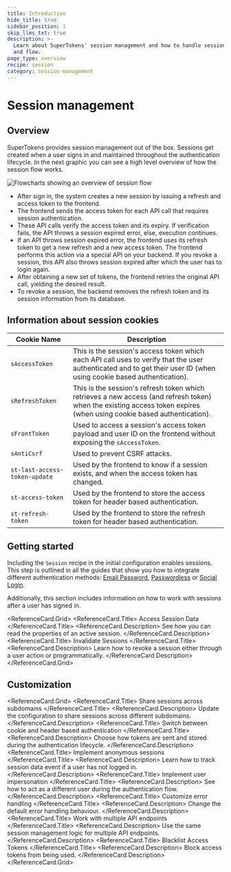 ```yaml
---
title: Introduction
hide_title: true
sidebar_position: 1
skip_llms_txt: true
description: >-
  Learn about SuperTokens' session management and how to handle session security
  and flow.
page_type: overview
recipe: session
category: session-management
---
```



# Session management

## Overview

SuperTokens provides session management out of the box.
Sessions get created when a user signs in and maintained throughout the authentication lifecycle.
In the next graphic you can see a high level overview of how the session flow works.

<img alt="Flowcharts showing an overview of session flow" src="/img/session_flow.png" />

- After sign in, the system creates a new session by issuing a refresh and access token to the frontend.
- The frontend sends the access token for each API call that requires session authentication.
- These API calls verify the access token and its expiry. If verification fails, the API throws a session expired error, else, execution continues.
- If an API throws session expired error, the frontend uses its refresh token to get a new refresh and a new access token. The frontend performs this action via a special API on your backend. If you revoke a session, this API also throws session expired after which the user has to login again.
- After obtaining a new set of tokens, the frontend retries the original API call, yielding the desired result.
- To revoke a session, the backend removes the refresh token and its session information from its database.

## Information about session cookies

| Cookie Name | Description |
|-------------|-------------|
| `sAccessToken` | This is the session's access token which each API call uses to verify that the user authenticated and to get their user ID (when using cookie based authentication). |
| `sRefreshToken` | This is the session's refresh token which retrieves a new access (and refresh token) when the existing access token expires (when using cookie based authentication). |
| `sFrontToken` | Used to access a session's access token payload and user ID on the frontend without exposing the `sAccessToken`. |
| `sAntiCsrf` | Used to prevent CSRF attacks. |
| `st-last-access-token-update` | Used by the frontend to know if a session exists, and when the access token has changed. |
| `st-access-token` | Used by the frontend to store the access token for header based authentication. |
| `st-refresh-token` | Used by the frontend to store the refresh token for header based authentication. |

## Getting started

Including the `Session` recipe in the initial configuration enables sessions.
This step is outlined in all the guides that show you how to integrate different authentication methods: [Email Password](/docs/authentication/email-password/introduction), [Passwordless](/docs/authentication/passwordless/introduction) or [Social Login](/docs/authentication/social/introduction).

Additionally, this section includes information on how to work with sessions after a user has signed in.

<ReferenceCard.Grid>
  <ReferenceCard href="/docs/post-authentication/session-management/access-session-data">
    <ReferenceCard.Title>
      Access Session Data
    </ReferenceCard.Title>
    <ReferenceCard.Description>
      See how you can read the properties of an active session.
    </ReferenceCard.Description>
  </ReferenceCard>
  <ReferenceCard href="/docs/post-authentication/session-management/session-invalidation">
    <ReferenceCard.Title>
      Invalidate Sessions
    </ReferenceCard.Title>
    <ReferenceCard.Description>
      Learn how to revoke a session either through a user action or programmatically.
    </ReferenceCard.Description>
  </ReferenceCard>
</ReferenceCard.Grid>

## Customization 



<ReferenceCard.Grid>
  <ReferenceCard href="/docs/post-authentication/session-management/share-session-across-sub-domains">
    <ReferenceCard.Title>
      Share sessions across subdomains
    </ReferenceCard.Title>
    <ReferenceCard.Description>
      Update the configuration to share sessions across different subdomains.
    </ReferenceCard.Description>
  </ReferenceCard>
  <ReferenceCard href="/docs/post-authentication/session-management/switch-between-cookies-and-header-authentication">
    <ReferenceCard.Title>
      Switch between cookie and header based authentication
    </ReferenceCard.Title>
    <ReferenceCard.Description>
      Choose how tokens are sent and stored during the authentication lifecycle.
    </ReferenceCard.Description>
  </ReferenceCard>
  <ReferenceCard href="/docs/post-authentication/session-management/advanced-workflows/anonymous-session">
    <ReferenceCard.Title>
      Implement anonymous sessions
    </ReferenceCard.Title>
    <ReferenceCard.Description>
      Learn how to track session data event if a user has not logged in.
    </ReferenceCard.Description>
  </ReferenceCard>
  <ReferenceCard href="/docs/post-authentication/session-management/advanced-workflows/user-impersonation">
    <ReferenceCard.Title>
      Implement user impersonation 
    </ReferenceCard.Title>
    <ReferenceCard.Description>
      See how to act as a different user during the authentication flow.
    </ReferenceCard.Description>
  </ReferenceCard>
  <ReferenceCard href="/docs/post-authentication/session-management/advanced-workflows/customize-error-handling">
    <ReferenceCard.Title>
      Customize error handling
    </ReferenceCard.Title>
    <ReferenceCard.Description>
      Change the default error handling behaviour.
    </ReferenceCard.Description>
  </ReferenceCard>
  <ReferenceCard href="/docs/post-authentication/session-management/advanced-workflows/multiple-api-endpoints">
    <ReferenceCard.Title>
      Work with multiple API endpoints
    </ReferenceCard.Title>
    <ReferenceCard.Description>
      Use the same session management logic for multiple API endpoints.
    </ReferenceCard.Description>
  </ReferenceCard>
  <ReferenceCard href="/docs/post-authentication/session-management/advanced-workflows/access-token-blacklisting">
    <ReferenceCard.Title>
      Blacklist Access Tokens
    </ReferenceCard.Title>
    <ReferenceCard.Description>
      Block access tokens from being used.
    </ReferenceCard.Description>
  </ReferenceCard>
</ReferenceCard.Grid>
